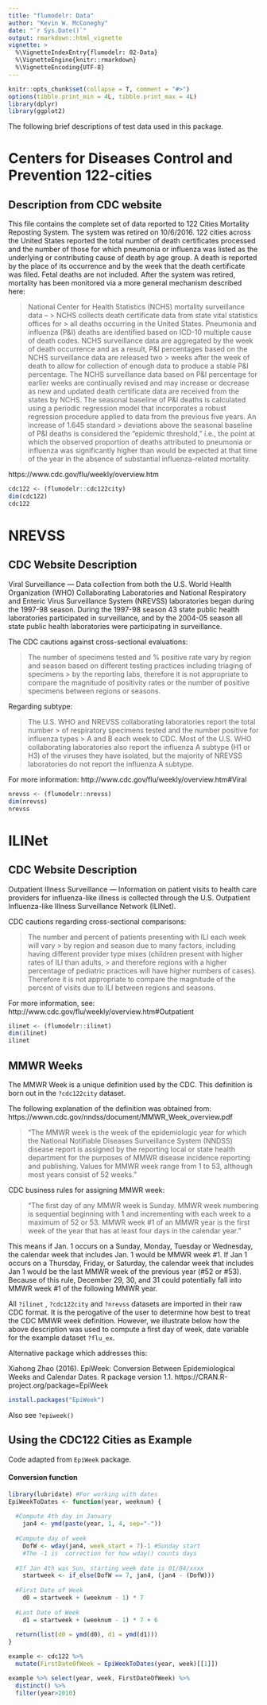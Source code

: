 ```yaml
---
title: "flumodelr: Data"
author: "Kevin W. McConeghy"
date: "`r Sys.Date()`"
output: rmarkdown::html_vignette
vignette: >
  %\VignetteIndexEntry{flumodelr: 02-Data}
  %\VignetteEngine{knitr::rmarkdown}
  %\VignetteEncoding{UTF-8}
---
```


```r
knitr::opts_chunk$set(collapse = T, comment = "#>")
options(tibble.print_min = 4L, tibble.print_max = 4L)
library(dplyr)
library(ggplot2)
```

The following brief descriptions of test data used in this package.  

# Centers for Diseases Control and Prevention 122-cities  
## Description from CDC website  

  This file contains the complete set of data reported to 122 Cities Mortality Reposting System. The system was retired on 10/6/2016. 122 cities across the United States reported the total number of death certificates processed and the number of those for which pneumonia or influenza was listed as the underlying or contributing cause of death by age group. A death is reported by the place of its occurrence and by the week that the death certificate was filed. Fetal deaths are not included. After the system was retired, mortality has been monitored via a more general mechanism described here:  

>  National Center for Health Statistics (NCHS) mortality surveillance data – > NCHS collects death certificate data from state vital statistics offices for > all deaths occurring in the United States. Pneumonia and influenza (P&I) 
> deaths are identified based on ICD-10 multiple cause of death codes.  NCHS 
> surveillance data are aggregated by the week of death occurrence and as a 
> result, P&I percentages based on the NCHS surveillance data are released two > weeks after the week of death to allow for collection of enough data to 
> produce a stable P&I percentage.  The NCHS surveillance data based on P&I 
> percentage for earlier weeks are continually revised and may increase or 
> decrease as new and updated death certificate data are received from the 
> states by NCHS.  The seasonal baseline of P&I deaths is calculated using a 
> periodic regression model that incorporates a robust regression procedure 
> applied to data from the previous five years.  An increase of 1.645 standard > deviations above the seasonal baseline of P&I deaths is considered the 
> “epidemic threshold,” i.e., the point at which the observed proportion of 
> deaths attributed to pneumonia or influenza was significantly higher than 
> would be expected at that time of the year in the absence of substantial 
> influenza-related mortality.   

https://www.cdc.gov/flu/weekly/overview.htm

```r
cdc122 <- (flumodelr::cdc122city)  
dim(cdc122)
cdc122
```

# NREVSS  
## CDC Website Description  
Viral Surveillance — Data collection from both the U.S. World Health Organization (WHO) Collaborating Laboratories and National Respiratory and Enteric Virus Surveillance System (NREVSS) laboratories began during the 1997-98 season. During the 1997-98 season 43 state public health laboratories participated in surveillance, and by the 2004-05 season all state public health laboratories were participating in surveillance.  

The CDC cautions against cross-sectional evaluations:  

> The number of specimens tested and % positive rate vary by region and 
> season based on different testing practices including triaging of specimens > by the reporting labs, therefore it is not appropriate to compare the 
> magnitude of positivity rates or the number of positive specimens between 
> regions or seasons.  

Regarding subtype:  

>  The U.S. WHO and NREVSS collaborating laboratories report the total number > of respiratory specimens tested and the number positive for influenza types > A and B each week to CDC. Most of the U.S. WHO collaborating laboratories 
> also report the influenza A subtype (H1 or H3) of the viruses they have 
> isolated, but the majority of NREVSS laboratories do not report the 
> influenza A subtype.  

For more information: http://www.cdc.gov/flu/weekly/overview.htm#Viral

```r
nrevss <- (flumodelr::nrevss)  
dim(nrevss)
nrevss
```

# ILINet  
## CDC Website Description  
Outpatient Illness Surveillance — Information on patient visits to health care providers for influenza-like illness is collected through the U.S. Outpatient Influenza-like Illness Surveillance Network (ILINet).  

CDC cautions regarding cross-sectional comparisons:  

>  The number and percent of patients presenting with ILI each week will vary > by region and season due to many factors, including having different 
> provider type mixes (children present with higher rates of ILI than adults, > and therefore regions with a higher percentage of pediatric practices will 
> have higher numbers of cases). Therefore it is not appropriate to compare 
> the magnitude of the percent of visits due to ILI between regions and 
> seasons.  

For more information, see: http://www.cdc.gov/flu/weekly/overview.htm#Outpatient  

```r
ilinet <- (flumodelr::ilinet)  
dim(ilinet)
ilinet
```

## MMWR Weeks  

The MMWR Week is a unique definition used by the CDC. This definition is born out in the `?cdc122city` dataset.  

The following explanation of the definition was obtained from: https://wwwn.cdc.gov/nndss/document/MMWR_Week_overview.pdf  

> "The MMWR week is the week of the epidemiologic year for which the National 
> Notifiable Diseases Surveillance System (NNDSS) disease report is assigned 
> by the reporting local or state health department for the purposes 
> of MMWR disease incidence reporting and publishing. Values for MMWR week 
> range from 1 to 53, although most years consist of 52 weeks."

CDC business rules for assigning MMWR week:  

> "The first day of any MMWR week is Sunday. MMWR week numbering is 
> sequential beginning with 1 and incrementing with each week to a 
> maximum of 52 or 53. MMWR week #1 of an MMWR year is the first week 
> of the year that has at least four days in the calendar year." 

This means if Jan. 1 occurs on a Sunday, Monday, Tuesday or Wednesday, the calendar week that includes Jan. 1 would be MMWR week #1. If Jan 1
occurs on a Thursday, Friday, or Saturday, the calendar week that includes Jan 1 would be the last MMWR week of the previous year (#52 or #53). Because of this rule, December 29, 30, and 31 could potentially fall into
MMWR week #1 of the following MMWR year.  

All `?ilinet` , `?cdc122city` and `?nrevss` datasets are imported in their raw CDC format. It is the perogative of the user to determine how best to treat the CDC MMWR week definition. However, we illustrate below how the above description was used to compute a first day of week, date variable for the example dataset `?flu_ex`.  

Alternative package which addresses this:  

Xiahong Zhao (2016). EpiWeek: Conversion Between Epidemiological Weeks
and Calendar Dates. R package version 1.1. https://CRAN.R-project.org/package=EpiWeek
  
```r
install.packages("EpiWeek")
```

Also see `?epiweek()`  

## Using the CDC122 Cities as Example  
Code adapted from `EpiWeek` package.  

#### Conversion function  
```r
library(lubridate) #For working with dates  
EpiWeekToDates <- function(year, weeknum) {
  
  #Compute 4th day in January
    jan4 <- ymd(paste(year, 1, 4, sep="-"))
  
  #Compute day of week
    DofW <- wday(jan4, week_start = 7)-1 #Sunday start
    #The -1 is  correction for how wday() counts days  
    
  #If Jan 4th was Sun, starting week date is 01/04/xxxx
    startweek <- if_else(DofW == 7, jan4, (jan4 - (DofW)))
 
  #First Date of Week
    d0 = startweek + (weeknum - 1) * 7
  
  #Last Date of Week
    d1 = startweek + (weeknum - 1) * 7 + 6 
  
  return(list(d0 = ymd(d0), d1 = ymd(d1)))
}
```

```r
example <- cdc122 %>%
  mutate(FirstDateOfWeek = EpiWeekToDates(year, week)[[1]])

example %>% select(year, week, FirstDateOfWeek) %>% 
  distinct() %>% 
  filter(year>2010)
```